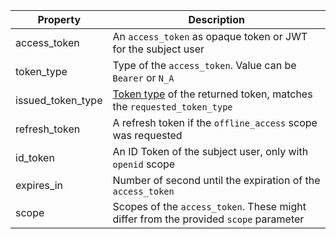 | Property          | Description                                                                          |
| ----------------- | ------------------------------------------------------------------------------------ |
| access_token      | An `access_token` as opaque token or JWT for the subject user                        |
| token_type        | Type of the `access_token`. Value can be `Bearer` or `N_A`                           |
| issued_token_type | [Token type](#token-types) of the returned token, matches the `requested_token_type` |
| refresh_token     | A refresh token if the `offline_access` scope was requested                          |
| id_token          | An ID Token of the subject user, only with `openid` scope                            |
| expires_in        | Number of second until the expiration of the `access_token`                          |
| scope             | Scopes of the `access_token`. These might differ from the provided `scope` parameter |
